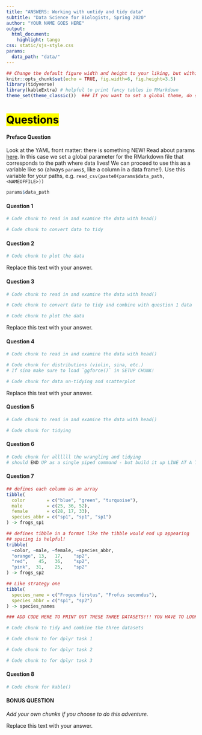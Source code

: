 ```yaml
---
title: "ANSWERS: Working with untidy and tidy data"
subtitle: "Data Science for Biologists, Spring 2020"
author: "YOUR NAME GOES HERE"
output: 
  html_document:
    highlight: tango
css: static/sjs-style.css
params:
  data_path: "data/"
---
```


<!-- SETUP CODE CHUNK -->
```r
## Change the default figure width and height to your liking, but within reason.
knitr::opts_chunk$set(echo = TRUE, fig.width=6, fig.height=3.5)
library(tidyverse)
library(kableExtra) # helpful to print fancy tables in RMarkdown
theme_set(theme_classic())  ### If you want to set a global theme, do so here
```


# <mark>Questions</mark>

#### Preface Question

Look at the YAML front matter: there is something NEW! Read about params [here](https://rmarkdown.rstudio.com/lesson-6.html). In this case we set a global parameter for the RMarkdown file that corresponds to the path where data lives! We can proceed to use this as a variable like so (always `params$`, like a column in a data frame!). Use this variable for your paths, e.g. `read_csv(paste0(params$data_path, <NAMEOFFILE>))`
```r
params$data_path
```

#### Question 1

```r
# Code chunk to read in and examine the data with head()
```


```r
# Code chunk to convert data to tidy
```
#### Question 2


```r
# Code chunk to plot the data
```

<answer>
Replace this text with your answer.
</answer>

#### Question 3


```r
# Code chunk to read in and examine the data with head()
```


```r
# Code chunk to convert data to tidy and combine with question 1 data
```

```r
# Code chunk to plot the data
```

<answer>
Replace this text with your answer.
</answer>

#### Question 4


```r
# Code chunk to read in and examine the data with head()
```


```r
# Code chunk for distributions (violin, sina, etc.)
# If sina make sure to load `ggforce()` in SETUP CHUNK!
```

```r
# Code chunk for data un-tidying and scatterplot
```

<answer>
Replace this text with your answer.
</answer>

#### Question 5


```r
# Code chunk to read in and examine the data with head()
```


```r
# Code chunk for tidying
```


#### Question 6

```r
# Code chunk for allllll the wrangling and tidying
# should END UP as a single piped command - but build it up LINE AT A TIME!
```


#### Question 7


```r
## defines each column as an array
tibble(
  color        = c("blue", "green", "turquoise"),
  male         = c(25, 36, 52),
  female       = c(28, 17, 33),
  species_abbr = c("sp1", "sp1", "sp1")
) -> frogs_sp1

## defines tibble in a format like the tibble would end up appearing
## spacing is helpful!
tribble(
  ~color, ~male, ~female, ~species_abbr,
  "orange", 13,   17,    "sp2",
  "red",    45,   36,    "sp2",
  "pink",  31,    25,    "sp2"
) -> frogs_sp2

## Like strategy one
tibble(
  species_name = c("Frogus firstus", "Frofus secondus"),
  species_abbr = c("sp1", "sp2")
) -> species_names

### ADD CODE HERE TO PRINT OUT THESE THREE DATASETS!!! YOU HAVE TO LOOK AT THEM TO USE THEM!!
```



```r
# Code chunk to tidy and combine the three datasets
```

```r
# Code chunk to for dplyr task 1
```

```r
# Code chunk to for dplyr task 2
```

```r
# Code chunk to for dplyr task 3
```



#### Question 8

```r
# Code chunk for kable()
```

#### BONUS QUESTION

*Add your own chunks if you choose to do this adventure.*

<answer>
Replace this text with your answer.
</answer>